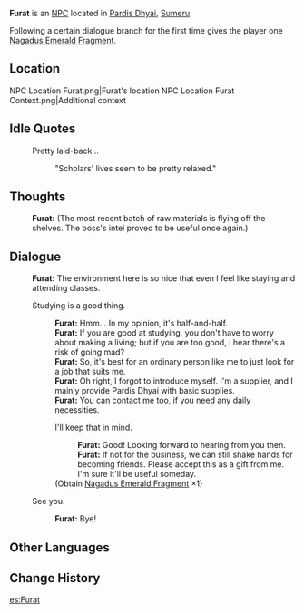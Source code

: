 {{Character Infobox
|type             = NPC
|image            = NPC Furat.png
|region           = Sumeru
|affiliation      = 
|title            = Merchant
|voiceEN          = 
|voiceCN          = 
|voiceJP          = 
|dialoguereward   = {{Card|Nagadus Emerald Fragment|1}}
}}
'''Furat''' is an [[NPC]] located in [[Pardis Dhyai]], [[Sumeru]].

Following a certain dialogue branch for the first time gives the player one [[Nagadus Emerald Fragment]].

==Location==
<gallery>
NPC Location Furat.png|Furat's location
NPC Location Furat Context.png|Additional context
</gallery>
<!--
==Profile==
Detailed story/lore information goes here.
''(To be added.)''

===Personality===
''(To be added.)''

===Appearance===
Keep appearance section short and concise. Limit to 2 paragraphs with 3-4 sentences each.
''(To be added.)''

==Quests and Events==
{{Quests and Events}}
-->
==Idle Quotes==
{{Dialogue start}}
: {{DIcon|Idle}} Pretty laid-back...
:: {{A|VO Furat 01.ogg}} "Scholars' lives seem to be pretty relaxed."
{{Dialogue end}}

==Thoughts==
{{All Schemes to Know Explanation|name=Furat}}
{{Dialogue start}}
:{{A|VO Furat All Schemes to Know 01.ogg}} '''Furat:''' (The most recent batch of raw materials is flying off the shelves. The boss's intel proved to be useful once again.)
{{Dialogue end}}

==Dialogue==
{{Dialogue start}}
:'''Furat:''' The environment here is so nice that even I feel like staying and attending classes.
:{{DIcon}} Studying is a good thing.
::'''Furat:''' Hmm... In my opinion, it's half-and-half.
::'''Furat:''' If you are good at studying, you don't have to worry about making a living; but if you are too good, I hear there's a risk of going mad?
::'''Furat:''' So, it's best for an ordinary person like me to just look for a job that suits me.
::'''Furat:''' Oh right, I forgot to introduce myself. I'm a supplier, and I mainly provide Pardis Dhyai with basic supplies.
::'''Furat:''' You can contact me too, if you need any daily necessities.
::{{DIcon|Reward}} I'll keep that in mind.
:::'''Furat:''' Good! Looking forward to hearing from you then.
:::'''Furat:''' If not for the business, we can still shake hands for becoming friends. Please accept this as a gift from me. I'm sure it'll be useful someday.
::;(Obtain [[Nagadus Emerald Fragment]] ×1)
:{{DIcon}} See you.
::'''Furat:''' Bye!
{{Dialogue end}}
<!--
==Event Dialogue==
===Event Name===
{{Dialogue start}}
:'''{{subst:PAGENAME}}:'''
{{Dialogue end}}

==Trivia==
* 
-->
==Other Languages==
{{Other Languages
|default_hidden = 1
|en      = Furat
|zhs     = 富拉特
|zhs_rm  = Fùlātè
|zht     = 富拉特
|zht_rm  = Fùlātè
|ja      = フラト
|ja_rm   = Furato
|ko      = 푸라트
|ko_rm   = Purateu
|es      = Furat
|fr      = Furat
|ru      = Фурат
|th      = Furat
|vi      = Furat
|de      = Furat
|id      = Furat
|pt      = Furat
|tr      = Furat
|it      = Furat
}}

==Change History==
{{Change History|3.0}}
<!--
==References==
{{Reflist}}
-->

[[es:Furat]]